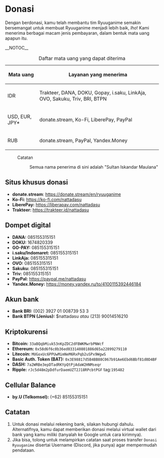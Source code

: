 = Donasi =
Dengan berdonasi, kamu telah membantu tim Ryuuganime semakin bersemangat untuk membuat Ryuuganime menjadi lebih baik, ''lho''!
Kami menerima berbagai macam jenis pembayaran, dalam bentuk mata uang apapun itu.

__NOTOC__

{|
|+ Daftar mata uang yang dapat diterima
! Mata uang
! Layanan yang menerima
|-
|IDR
|Trakteer, DANA, DOKU, Gopay, i.saku, LinkAja, OVO, Sakuku, Triv, BRI, BTPN
|-
|USD, EUR, JPY*
|donate.stream, Ko-Fi, LiberePay, PayPal
|-
|RUB
|donate.stream, PayPal, Yandex.Money
|}

:Catatan
::Semua nama penerima di sini adalah "Sultan Iskandar Maulana"

== Situs khusus donasi ==
* '''donate.stream''': https://donate.stream/en/ryuuganime
* '''Ko-Fi:''' https://ko-fi.com/nattadasu
* '''LiberePay:''' https://liberapay.com/nattadasu
* '''Trakteer:''' https://trakteer.id/nattadasu

== Dompet digital ==
* '''DANA:''' 085155315151
* '''DOKU:''' 1674820339
* '''GO-PAY:''' 085155315151
* '''i.saku/Indomaret:''' 085155315151
* '''LinkAja:''' 085155315151
* '''OVO:''' 085155315151
* '''Sakuku:''' 085155315151
* '''Triv:''' 085155315151
* '''PayPal:''' https://paypal.me/nattadasu
* '''Yandex.Money:''' https://money.yandex.ru/to/4100115392446184

== Akun bank ==
* '''Bank BRI:''' (002) 3927 01 008739 53 3
* '''Bank BTPN (Jenius):''' $nattadasu ''atau'' (213) 90014516210

== Kriptokurensi ==
* '''Bitcoin:''' <code>33aBQqbMiuk53nKpZDC2dFBWKMwrbPNWcf</code>  
* '''Ethereum:''' <code>0x58d6f6c0b36ed033140801886d65a22899279110</code>  
* '''Litecoin:''' <code>MUGoxUc6PPUwMimNeM6RxPqb2uSPx9WgwS</code>  
* '''Basic Auth. Token (BAT):''' <code>0x3E98817d5B4BB88C067b91Ae6Ebd6Bbf81d0D4BF</code>  
* '''DASH:''' <code>7a2WRBe3epDTadRKYpQtPjAdaW2HNMseqr</code>  
* '''Ripple:''' <code>rJc5d48m2pDdfurDaemUZT2J18RPcbtPGF</code> tag:<code>195482</code>

== Cellular Balance ==
* '''by.U (Telkomsel):''' (+62) 85155315151  

== Catatan ==
# Untuk donasi melalui rekening bank, silakan hubungi dahulu. Alternatifnya, kamu dapat memberikan donasi melalui virtual wallet dari bank yang kamu miliki (tanyalah ke Google untuk cara kirimnya).
# Jika bisa, tolong untuk melampirkan catatan saat proses transfer <code>Donasi Ryuuganime</code> disertai Username (Discord, jika punya) agar mempermudah pendataan.